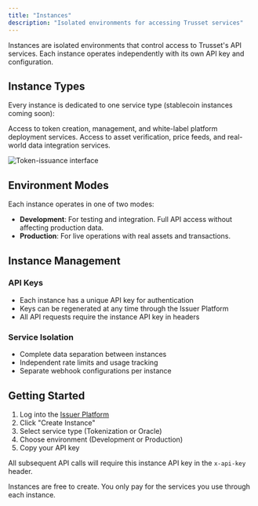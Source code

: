```yaml
---
title: "Instances"
description: "Isolated environments for accessing Trusset services"
---
```


Instances are isolated environments that control access to Trusset's API services. Each instance operates independently with its own API key and configuration.

## Instance Types

Every instance is dedicated to one service type (stablecoin instances coming soon):

<Columns cols={2}>
  <Card title="Tokenization Instance" icon="coins">
    Access to token creation, management, and white-label platform deployment services.
  </Card>
  <Card title="Oracle Instance" icon="database">
    Access to asset verification, price feeds, and real-world data integration services.
  </Card>
</Columns>

![Token-issuance interface](/images/instances-interface.png)

## Environment Modes

Each instance operates in one of two modes:

- **Development**: For testing and integration. Full API access without affecting production data.
- **Production**: For live operations with real assets and transactions.

## Instance Management

### API Keys

- Each instance has a unique API key for authentication
- Keys can be regenerated at any time through the Issuer Platform
- All API requests require the instance API key in headers

### Service Isolation

- Complete data separation between instances
- Independent rate limits and usage tracking
- Separate webhook configurations per instance

## Getting Started

1. Log into the [Issuer Platform](https://issuers.trusset.org/)
2. Click "Create Instance"
3. Select service type (Tokenization or Oracle)
4. Choose environment (Development or Production)
5. Copy your API key

All subsequent API calls will require this instance API key in the `x-api-key` header.

<Note>
  Instances are free to create. You only pay for the services you use through each instance.
</Note>
